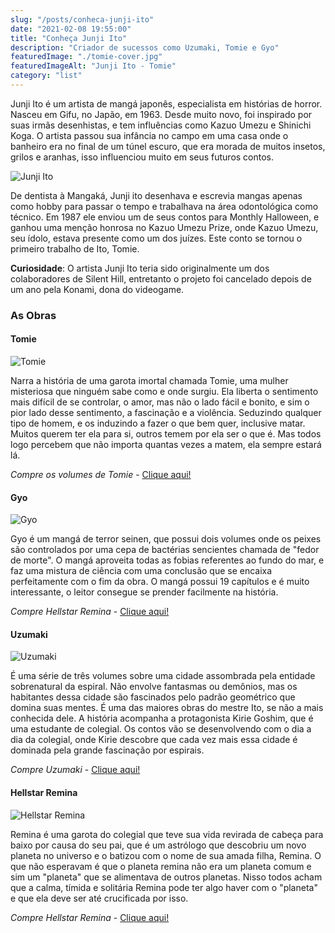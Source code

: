```yaml
---
slug: "/posts/conheca-junji-ito"
date: "2021-02-08 19:55:00"
title: "Conheça Junji Ito"
description: "Criador de sucessos como Uzumaki, Tomie e Gyo"
featuredImage: "./tomie-cover.jpg"
featuredImageAlt: "Junji Ito - Tomie"
category: "list"
---
```


Junji Ito é um artista de mangá japonês, especialista em histórias de horror. Nasceu em Gifu, no Japão, em 1963.
Desde muito novo, foi inspirado por suas irmãs desenhistas, e tem influências como Kazuo Umezu e Shinichi Koga.
O artista passou sua infância no campo em uma casa onde o banheiro era no final de um túnel escuro, que era morada
de muitos insetos, grilos e aranhas, isso influenciou muito em seus futuros contos.

![Junji Ito](./Junji-Ito.png)

De dentista à Mangaká, Junji ito desenhava e escrevia mangas apenas como hobby para passar o tempo e trabalhava na área
odontológica como técnico. Em 1987 ele enviou um de seus contos para Monthly Halloween, e ganhou uma menção honrosa no
Kazuo Umezu Prize, onde Kazuo Umezu, seu ídolo, estava presente como um dos juízes. Este conto se tornou o primeiro trabalho de Ito, Tomie.

**Curiosidade**: O artista Junji Ito teria sido originalmente um dos colaboradores de Silent Hill,
entretanto o projeto foi cancelado depois de um ano pela Konami, dona do videogame.

### As Obras

#### Tomie

![Tomie](./tomie.png)

Narra a história de uma garota imortal chamada Tomie, uma mulher misteriosa que ninguém sabe como e onde surgiu.
Ela liberta o sentimento mais difícil de se controlar, o amor, mas não o lado fácil e bonito, e sim o pior lado desse sentimento,
a fascinação e a violência. Seduzindo qualquer tipo de homem, e os induzindo a fazer o que bem quer, inclusive matar.
Muitos querem ter ela para si, outros temem por ela ser o que é. Mas todos logo percebem que não importa quantas vezes a matem, ela sempre estará lá.

_Compre os volumes de Tomie_ - <a href="https://amzn.to/2MIsD7k">Clique aqui!</a>

#### Gyo

![Gyo](./gyo.png)

Gyo é um mangá de terror seinen, que possui dois volumes onde os peixes são controlados por uma cepa de bactérias sencientes
chamada de "fedor de morte". O mangá aproveita todas as fobias referentes ao fundo do mar, e faz uma mistura de ciência com
uma conclusão que se encaixa perfeitamente com o fim da obra. O mangá possui 19 capítulos e é muito interessante,
o leitor consegue se prender facilmente na história.

_Compre Hellstar Remina_ - <a href="https://amzn.to/3rpY1pM">Clique aqui!</a>

#### Uzumaki

![Uzumaki](./uzumaki.png)

É uma série de três volumes sobre uma cidade assombrada pela entidade sobrenatural da espiral.
Não envolve fantasmas ou demônios, mas os habitantes dessa cidade são fascinados
pelo padrão geométrico que domina suas mentes. É uma das maiores obras do mestre Ito, se não a mais conhecida dele.
A história acompanha a protagonista Kirie Goshim, que é uma estudante de colegial.
Os contos vão se desenvolvendo com o dia a dia da colegial, onde Kirie descobre que cada vez mais essa cidade é
dominada pela grande fascinação por espirais.

_Compre Uzumaki_ - <a href="https://amzn.to/2Oc7Pp3">Clique aqui!</a>

#### Hellstar Remina

![Hellstar Remina](./hellstar-remina.png)

Remina é uma garota do colegial que teve sua vida revirada de cabeça para baixo por causa do seu pai,
que é um astrólogo que descobriu um novo planeta no universo e o batizou com o nome de sua amada filha, Remina.
O que não esperavam é que o planeta remina não era um planeta comum e sim um "planeta" que se alimentava de outros planetas.
Nisso todos acham que a calma, tímida e solitária Remina pode ter algo haver com o "planeta" e que ela deve ser até crucificada por isso.

_Compre Hellstar Remina_ - <a href="https://amzn.to/3cQO7te">Clique aqui!</a>
